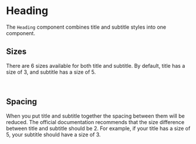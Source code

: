 
<Meta title="Elements/Heading" />

# Heading

<Canvas>
  <Story story={stories.BasicUsage} />
</Canvas>

The `Heading` component combines title and subtitle styles into one component.

## Sizes

There are 6 sizes available for both title and subtitle.
By default, title has a size of 3, and subtitle has a size of 5.

<Story story={stories.HeadingSizes} />

<br />

<Story story={stories.SubheadingSizes} />

## Spacing

When you put title and subtitle together the spacing between them will be reduced.
The official documentation recommends that the size difference between title and subtitle should be 2.
For example, if your title has a size of 5, your subtitle should have a size of 3.
